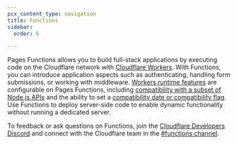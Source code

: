 ```yaml
---
pcx_content_type: navigation
title: Functions
sidebar:
  order: 6

---
```



Pages Functions allows you to build full-stack applications by executing code on the Cloudflare network with [Cloudflare Workers](/workers/). With Functions, you can introduce application aspects such as authenticating, handling form submissions, or working with middleware. [Workers runtime features](/workers/runtime-apis/) are configurable on Pages Functions, including [compatibility with a subset of Node.js APIs](/workers/runtime-apis/nodejs) and the ability to set a [compatibility date or compatibility flag](/workers/configuration/compatibility-dates/). Use Functions to deploy server-side code to enable dynamic functionality without running a dedicated server.

To feedback or ask questions on Functions, join the [Cloudflare Developers Discord](https://discord.com/invite/cloudflaredev) and connect with the Cloudflare team in the [#functions channel](https://discord.com/channels/595317990191398933/910978223968518144).

<DirectoryListing />

